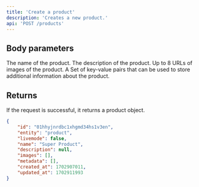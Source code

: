 ```yaml
---
title: 'Create a product'
description: 'Creates a new product.'
api: 'POST /products'
---
```


## Body parameters

<ParamField body="name" type="string" required>
The name of the product.
</ParamField>

<ParamField body="description" type="string">
The description of the product.
</ParamField>

<ParamField body="images" type="string[]">
Up to 8 URLs of images of the product.
</ParamField>

<ParamField body="metadata" type="key-value array">
A Set of key-value pairs that can be used to store additional information about the product.
</ParamField>

## Returns

If the request is successful, it returns a product object.

<ResponseExample>

```json Response
{
    "id": "01hhyjnrdbc1xhgmd34hs1v3en",
    "entity": "product",
    "livemode": false,
    "name": "Super Product",
    "description": null,
    "images": [],
    "metadata": [],
    "created_at": 1702907011,
    "updated_at": 1702911993
}
```
</ResponseExample>